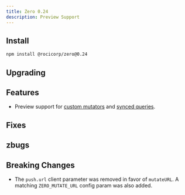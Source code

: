 ```yaml
---
title: Zero 0.24
description: Preview Support
---
```


## Install

```bash
npm install @rocicorp/zero@0.24
```

## Upgrading

## Features

- Preview support for [custom mutators](/docs/custom-mutators#custom-mutate-url) and [synced queries](/docs/synced-queries#custom-get-queries-url).

## Fixes

## zbugs

## Breaking Changes

- The `push.url` client parameter was removed in favor of `mutateURL`. A matching `ZERO_MUTATE_URL` config param was also added.